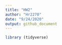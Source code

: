 ```yaml
---
title: "HW2"
author: "Hr2270"
date: "9/24/2020"
output: github_document
---
```


```r
library (tidyverse)

```
